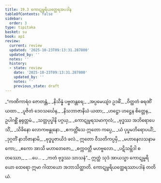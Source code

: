 ```yaml
---
title: 19.3 ကောဋုမ္ဗရိယတ္ထေရအပဒါန
tableOfContents: false
sidebar:
  order: 3
type: tipitaka
basket: su
book: ap1
review:
  current: review
  updated: '2025-10-23T09:13:31.287800'
  updated_by: ''
  notes: ''
  history:
  - state: review
    date: '2025-10-23T09:13:31.287800'
    updated_by: ''
    notes: ''
    previous_state: draft
---
```



<ReviewStatus review={frontmatter.review} showDetails={true} />

<HypothesisAnnotation frontmatter={frontmatter} />

<DynamicBreadcrumb />

<Division number="12" book="ap1" e="ch" v="20" p="214">

<Paragraph number="2596" type="verses" book="ap1">
_“ကဏိကာရံဝ ဇောတန္တံ,_  
_နိသိန္နံ ပဗ္ဗတန္တရေ;_  
_အပ္ပမေယျံဝ ဥဒဓိံ,_  
_ဝိတ္ထတံ ဓရဏိံ ယထာ._  

</Paragraph>

</Division>
<Division number="13" book="ap1" e="ch" v="20" p="214">

<Paragraph number="2597" type="verses" book="ap1">
_ပူဇိတံ ဒေဝသင်္ဃေန,_  
_နိသဘာဇာနိယံ ယထာ;_  
_ဟဋ္ဌော ဟဋ္ဌေန စိတ္တေန,_  
ဥပါဂစ္ဆိံ နရုတ္တမံ._  

</Paragraph>

</Division>
<Division number="14" book="ap1" e="ch" v="20" p="214">

<Paragraph number="2598" type="verses" book="ap1">
_သတ္တပုပ္ဖါနိ ပဂ္ဂယှ,_  
_ကောဋုမ္ဗရသမာကုလံ;_  
_ဗုဒ္ဓဿ အဘိရောပေသိံ,_  
_သိခိနော လောကဗန္ဓုနော._  

</Paragraph>

</Division>
<Division number="15" book="ap1" e="ch" v="20" p="214">

<Paragraph number="2599" type="verses" book="ap1">
_ဧကတ္တိံသေ ဣတော ကပ္ပေ,_  
_ယံ ပုပ္ဖမဘိရောပယိံ;_  
_ဒုဂ္ဂတိံ နာဘိဇာနာမိ,_  
_ဗုဒ္ဓပူဇာယိဒံ ဖလံ._  

</Paragraph>

</Division>
<Division number="16" book="ap1" e="ch" v="20" p="214">

<Paragraph number="2600" type="verses" book="ap1">
ဣတော ဝီသတိကပ္ပမှိ,_  
_မဟာနေလသနာမကော;_  
_ဧကော အာသိ မဟာတေဇော,_  
_စက္ကဝတ္တီ မဟဗ္ဗလော._  

</Paragraph>

</Division>
<Division number="17" book="ap1" e="ch" v="20" p="214">

<Paragraph number="2601" type="verses" book="ap1">
_ပဋိသမ္ဘိဒါ စတဿော,_  
_ …ပေ… _  
_ကတံ ဗုဒ္ဓဿ သာသနံ”._  

</Paragraph>

<Paragraph number="2602" book="ap1">
ဣတ္ထံ သုဒံ အာယသ္မာ ကောဋုမ္ဗရိယော ထေရော ဣမာ ဂါထာယော အဘာသိတ္ထာတိ.

</Paragraph>
</Division>

<Paragraph number="2603" type="center" book="ap1">
ကောဋုမ္ဗရိယတ္ထေရဿာပဒါနံ တတိယံ.
</Paragraph>